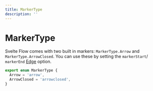 ```yaml
---
title: MarkerType
description: ''
---
```


# MarkerType

Svelte Flow comes with two built in markers: `MarkerType.Arrow` and `MarkerType.ArrowClosed`. You can use these by setting the `markerStart`/ `markerEnd` [Edge](/api-reference/types/edge) option.

```ts
export enum MarkerType {
  Arrow = 'arrow',
  ArrowClosed = 'arrowclosed',
}
```
